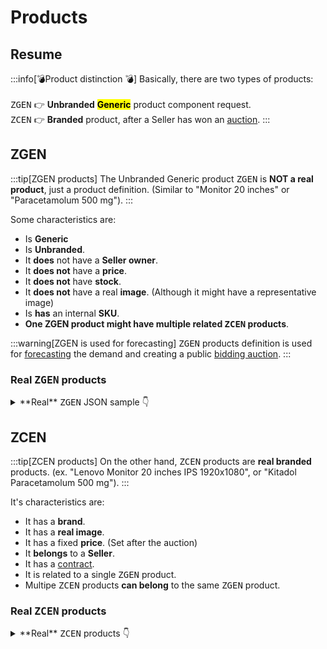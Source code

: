 
# Products

## Resume

:::info[💣Product distinction 💣]
Basically, there are two types of products:\
\
<kbd>ZGEN</kbd> 👉 **Unbranded** <mark>**Generic**</mark> product component request.\
<kbd>ZCEN</kbd> 👉 **Branded** product, after a Seller has won an [auction](auction).
:::

## ZGEN

:::tip[ZGEN products]
The Unbranded Generic product <kbd>ZGEN</kbd> is **NOT a real product**, just a product definition. (Similar to "Monitor 20 inches" or "Paracetamolum 500 mg"). 
:::

Some characteristics are:


- Is **Generic**
- Is **Unbranded**.
- It **does** not have a **Seller owner**. 
- It **does not** have a **price**.
- It **does not** have **stock**.
- It **does not** have a real **image**. (Although it might have a representative image)
- Is **has** an internal **SKU**.
- **One ZGEN product might have multiple related <kbd>ZCEN</kbd> products**. 

:::warning[ZGEN is used for forecasting]
<kbd>ZGEN</kbd> products definition is used for [forecasting](forecast) the demand and creating a public [bidding auction](auction).
:::

### Real <kbd>ZGEN</kbd> products

<details>
  <summary>**Real** <kbd>ZGEN</kbd> JSON sample 👇</summary>
  <div>
```jsx
{
        "CODIGO_PRODUCTO": "100001143",
        "TIPO_PRODUCTO": "ZGEN",
        "GRUPO_ARTICULO": "1IN",
        "CODIGO_SECTOR": "S1",
        "DESCRIPCION_SECTOR": "Fármacos",
        "DENOMINACION": "PARACETAMOL 500 MG CM/CM REC",
        "CODIGO_ATC": "N02B0N02BE01",
        "DENOMINACION_ESTANDAR": "PARACETAMOL",
        "CODIGO_ONU": "51142001",
        "TABLA_BASE": "2.1",
        "JERARQUIA": "0010000100004",
        "UMP": "",
        "FABRICANTE": "",
        "CODIGO_EAN": "",
        "DESCRIPCIONGRUPOARTICULO": "INTERMEDIACION"
    }
```
</div>
</details>

## ZCEN

:::tip[ZCEN products]
On the other hand, <kbd>ZCEN</kbd> products are **real branded** products. (ex. "Lenovo Monitor 20 inches IPS 1920x1080", or "Kitadol Paracetamolum 500 mg"). 
:::

It's characteristics are:

- It has a **brand**.
- It has a **real image**.
- It has a fixed **price**. (Set after the auction)
- It **belongs** to a **Seller**.
- It has a [contract](contract).
- It is related to a single <kbd>ZGEN</kbd> product. 
- Multipe <kbd>ZCEN</kbd> products **can belong** to the same <kbd>ZGEN</kbd> product.


### Real <kbd>ZCEN</kbd> products

<details>
  <summary>**Real** <kbd>ZCEN</kbd> products 👇</summary>
  <div>

<Tabs>
  <TabItem value="apple" label="TAPSIN SIN CAFEINA 500 MG" default>
   - name: TAPSIN SIN CAFEINA 500 MG CAJ 1000 CM
   - sku: 500000485
   - Seller SKU: 0092121000
   - ean: 7800004508372
   - image:

    ![Kitadol](/images/img/Kitadol_500MG_24C.jpg)

  </TabItem>
  <TabItem value="orange" label="ACAMOL 500 MG CAJ 1000 CM">
  - name: ACAMOL 500 MG CAJ 1000 CM
   - SKU: 500003917
   - Seller SKU: 0079802770
   - ean: 
   - image:

    ![acamol](/images/img/acamol.jpg)
  </TabItem>
  <TabItem value="banana" label="PARACETAMOL 500 MG CAJ 16 CM">
   - name: PARACETAMOL 500 MG CAJ 16 CM
   - SKU: 500005197
   - Seller SKU: 0077596940
   - ean: 7800007124326
   - image:

    ![acamol](/images/img/2024-01-09_15-20.png)
  </TabItem>
</Tabs>
</div>
</details>



